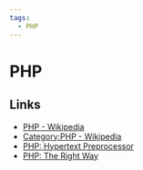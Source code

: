 ```yaml
---
tags:
  - PHP
---
```


# PHP

## Links

- [PHP - Wikipedia](https://en.wikipedia.org/wiki/PHP)
- [Category:PHP - Wikipedia](https://en.wikipedia.org/wiki/Category:PHP)
- [PHP: Hypertext Preprocessor](https://www.php.net/)
- [PHP: The Right Way](https://phptherightway.com/)
